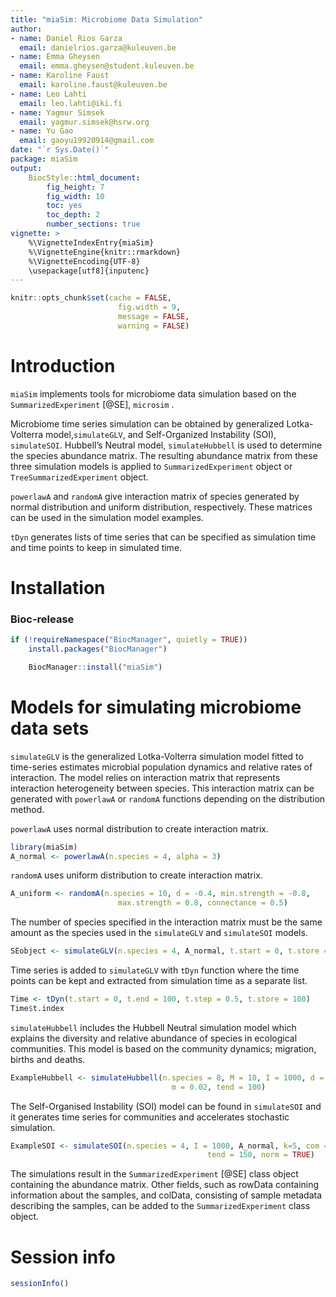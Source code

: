 ```yaml
---
title: "miaSim: Microbiome Data Simulation"
author:
- name: Daniel Rios Garza
  email: danielrios.garza@kuleuven.be
- name: Emma Gheysen
  email: emma.gheysen@student.kuleuven.be
- name: Karoline Faust
  email: karoline.faust@kuleuven.be
- name: Leo Lahti
  email: leo.lahti@iki.fi
- name: Yagmur Simsek
  email: yagmur.simsek@hsrw.org
- name: Yu Gao
  email: gaoyu19920914@gmail.com
date: "`r Sys.Date()`"
package: miaSim
output: 
    BiocStyle::html_document:
        fig_height: 7
        fig_width: 10
        toc: yes
        toc_depth: 2
        number_sections: true
vignette: >
    %\VignetteIndexEntry{miaSim}
    %\VignetteEngine{knitr::rmarkdown}
    %\VignetteEncoding{UTF-8}
    \usepackage[utf8]{inputenc}
---
```


```r
knitr::opts_chunk$set(cache = FALSE,
                        fig.width = 9,
                        message = FALSE,
                        warning = FALSE)
```

# Introduction

`miaSim` implements tools for microbiome data simulation based on the
`SummarizedExperiment` [@SE], `microsim` .

Microbiome time series simulation can be obtained by generalized 
Lotka-Volterra model,`simulateGLV`, and  Self-Organized Instability 
(SOI), `simulateSOI`. Hubbell's Neutral model, `simulateHubbell` is used 
to determine the species abundance matrix. The resulting abundance matrix 
from these three simulation models is applied to `SummarizedExperiment`
object or `TreeSummarizedExperiment` object.

`powerlawA` and `randomA` give interaction matrix of species 
generated by normal distribution and uniform distribution, respectively.
These matrices can be used in the simulation model examples.

`tDyn` generates lists of time series that can be specified as simulation time 
and time points to keep in simulated time.


# Installation

### Bioc-release

```r
if (!requireNamespace("BiocManager", quietly = TRUE))
    install.packages("BiocManager")

    BiocManager::install("miaSim")
```

# Models for simulating microbiome data sets 

`simulateGLV` is the generalized Lotka-Volterra simulation model fitted to 
time-series estimates microbial population dynamics and relative rates of 
interaction. The model relies on interaction matrix that represents interaction
heterogeneity between species. This interaction matrix can be generated 
with `powerlawA` or `randomA` functions depending on the distribution method. 

`powerlawA` uses normal distribution to create interaction matrix. 

```r
library(miaSim)
A_normal <- powerlawA(n.species = 4, alpha = 3)
```

`randomA` uses uniform distribution to create interaction matrix. 

```r
A_uniform <- randomA(n.species = 10, d = -0.4, min.strength = -0.8,
                        max.strength = 0.8, connectance = 0.5)
```

The number of species specified in the interaction matrix must be the same 
amount as the species used in the `simulateGLV` and `simulateSOI` models.

```r
SEobject <- simulateGLV(n.species = 4, A_normal, t.start = 0, t.store = 1000)
```

Time series is added to `simulateGLV` with `tDyn` function where the time
points can be kept and extracted from simulation time as a separate list.

```r
Time <- tDyn(t.start = 0, t.end = 100, t.step = 0.5, t.store = 100)
Time$t.index 
```

`simulateHubbell` includes the Hubbell Neutral simulation model which explains 
the diversity and relative abundance of species in ecological communities.
This model is based on the community dynamics; migration, births and deaths.

```r
ExampleHubbell <- simulateHubbell(n.species = 8, M = 10, I = 1000, d = 50,
                                    m = 0.02, tend = 100)

```

The Self-Organised Instability (SOI) model can be found in `simulateSOI` and it
generates time series for communities and accelerates stochastic simulation.

```r
ExampleSOI <- simulateSOI(n.species = 4, I = 1000, A_normal, k=5, com = NULL,
                                            tend = 150, norm = TRUE)
```

The simulations result in the `SummarizedExperiment` [@SE] class object 
containing the abundance matrix. Other fields, such as rowData containing 
information about the samples, and colData, consisting of sample metadata 
describing the samples, can be added to the `SummarizedExperiment` class object.

# Session info

```r
sessionInfo()
```
